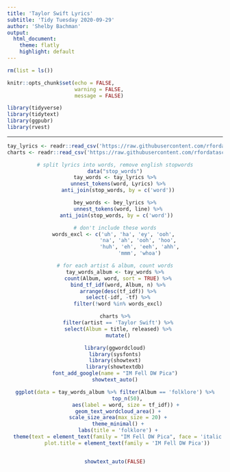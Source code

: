 ```yaml
---
title: 'Taylor Swift Lyrics'
subtitle: 'Tidy Tuesday 2020-09-29'
author: 'Shelby Bachman'
output: 
  html_document:
    theme: flatly
    highlight: default
---
```


```r

rm(list = ls())

knitr::opts_chunk$set(echo = FALSE,
                      warning = FALSE,
                      message = FALSE)

library(tidyverse)
library(tidytext)
library(ggpubr)
library(rvest)

```

<hr>

```r

tay_lyrics <- readr::read_csv('https://raw.githubusercontent.com/rfordatascience/tidytuesday/master/data/2020/2020-09-29/taylor_swift_lyrics.csv')
charts <- readr::read_csv('https://raw.githubusercontent.com/rfordatascience/tidytuesday/master/data/2020/2020-09-29/charts.csv')

```

<center>

```r

# split lyrics into words, remove english stopwords
data("stop_words")
tay_words <- tay_lyrics %>%
  unnest_tokens(word, Lyrics) %>%
  anti_join(stop_words, by = c('word'))

bey_words <- bey_lyrics %>%
  unnest_tokens(word, line) %>%
  anti_join(stop_words, by = c('word')) 

```

```r

# don't include these words
words_excl <- c('uh', 'ha', 'ey', 'ooh', 
                'na', 'ah', 'ooh', 'hoo', 
                'huh', 'eh', 'eeh', 'ahh',
                'mmm', 'whoa')

# for each artist & album, count words
tay_words_album <- tay_words %>%
  count(Album, word, sort = TRUE) %>%
  bind_tf_idf(word, Album, n) %>%
  arrange(desc(tf_idf)) %>%
  select(-idf, -tf) %>%
  filter(!word %in% words_excl)

```

```r

charts %>%
  filter(artist == 'Taylor Swift') %>%
  select(Album = title, released) %>%
  mutate()

```

```r

library(ggwordcloud)
library(sysfonts)
library(showtext)
library(showtextdb)
font_add_google(name = "IM Fell DW Pica")
showtext_auto()

ggplot(data = tay_words_album %>% filter(Album == 'folklore') %>%
         top_n(50), 
       aes(label = word, size = tf_idf)) +
  geom_text_wordcloud_area() +
  scale_size_area(max_size = 20) +
  theme_minimal() +
  labs(title = 'folklore') +
  theme(text = element_text(family = "IM Fell DW Pica", face = 'italic'),
        plot.title = element_text(family = 'IM Fell DW Pica'))


showtext_auto(FALSE)

```

<center>

</center>
